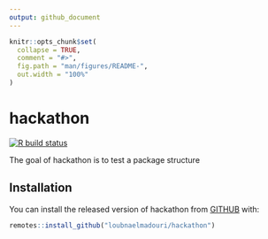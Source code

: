 ```yaml
---
output: github_document
---
```


<!-- README.md is generated from README.Rmd. Please edit that file -->

```r
knitr::opts_chunk$set(
  collapse = TRUE,
  comment = "#>",
  fig.path = "man/figures/README-",
  out.width = "100%"
)
```

# hackathon

<!-- badges: start -->
[![R build status](https://github.com/loubnaelmadouri/hackathon/workflows/R-CMD-check/badge.svg)](https://github.com/loubnaelmadouri/hackathon/actions)
<!-- badges: end -->

The goal of hackathon is to test a package structure

## Installation

You can install the released version of hackathon from [GITHUB](https://github.com/loubnaelmadouri/hackathon) with:

``` r
remotes::install_github("loubnaelmadouri/hackathon")
```

